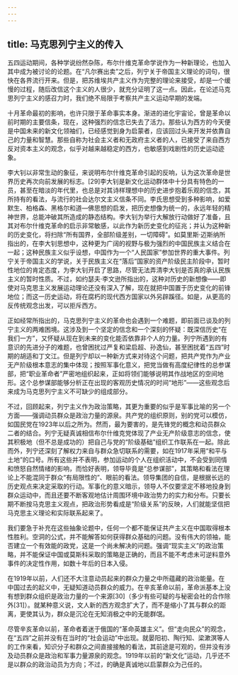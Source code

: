 ```yaml
---
---
---
```

title: 马克思列宁主义的传入
---



五四运动期间，各种学说纷然杂陈，布尔什维克革命学说作为一种新理论，也加入其中成为被讨论的论题。在“凡尔赛出卖”之后，列宁关于帝国主义理论的词句，很快在各界流行开来。但是，把苏维埃共产主义作为完整的理论来接受，却是一个缓慢的过程，随后改信这个主义的人很少，就充分证明了这一点。因此，在论述马克思列宁主义的感召力时，我们绝不局限于考察共产主义运动早期的发端。

十月革命最初的影响，也许只限于革命事实本身。渐进的进化宇宙论，曾是革命以前时期的主要信条，现在，这种强烈的信念已失去了活力。那些认为西方的今天便是中国未来的新文化领袖们，已经感觉到身为启蒙者，应该回过头来开发并依靠自己的力量和智慧。那些自称为社会主义者和无政府主义者的人，已接受了来自西方反对资本主义的观念，似乎对越来越稳定的西方，也敏感到戏剧性的历史运动迹象。

李大钊以非常生动的象征，来说明布尔什维克革命引起的反响，认为这次革命是世界历史再次向前发展的标志。[29]李大钊是新文化运动群体中十分具有特色的一员，甚至在暗淡的年代里，也总是对其诗样理想中的历史进步抱着乐观的信念，其所持有的看法，与流行的社会达尔文主义信条不同。李氏思想受到多种影响，如爱默生、柏格森、黑格尔和道—佛思想的启发，把历史想像为统一的，永远年轻的精神世界，总能冲破其所造成的静态结构。李大钊为举行大解放行动做好了准备，且其对布尔什维克革命的启示非常敏感，以此作为新历史变化的征兆；并认为这种新的历史变化，将扫除“所有国界，全部阶级差别，一切障碍”。如莫里斯·迈斯纳所指出的，在李大钊思想中，这种更为广阔的视野与极为强烈的中国民族主义结合在一起；这种民族主义似乎设想，中国作为一个“人民国家”参加世界的重大事件。列宁关于帝国主义的学说，关于民族主义在“落后”国家的资产阶级民主阶段中，暂时性地位的肯定态度，为李大钊开启了思路，尽管无法弄清李大钊是否真的承认民族主义的暂时性质。不过，如约瑟夫·李文逊所指出的，这种对历史的新想像——即使对马克思主义发展运动理论还没有深入了解，现在就把中国置于历史变化的前锋地位；而这一历史运动，将在腐朽的现代西方国家以外另辟蹊径。如是，从更高的反传统观念出发，可以拒斥西方。

正如经常所指出的，马克思列宁主义的革命也会遇到一个难题，即前面已谈及的列宁主义的两难困境。这涉及到一个坚定的信念和一个深刻的怀疑：既深信历史“在我们一方”，又怀疑从现在到未来的变化能否依靠非个人的力量。列宁所遇到的有意识的先进分子的难题，也曾困扰过严复和梁启超、孙逸仙，甚至困扰着“五四”时期的胡适和丁文江。但是列宁却以一种新方式来对待这个问题，把共产党作为产业无产阶级根本意志的集中体现；按照军事化意义，把党当做有高度纪律性的总参谋部，把“职业革命者”严密地组织起来，正如将领们能够说明其作战地区的空间地形。这个总参谋部能够分析正在出现的客观历史情况的时间“地形”——这些观念后来成为马克思列宁主义不可缺少的组成部分。

不过，回顾起来，列宁主义作为政治策略，其更为重要的似乎是军事比喻的另一个方面——强调动员群众是政治力量的源泉。共产党的组织原则，别的党可以模仿，如国民党在1923年以后之所为。然而，最为要害的，是先锋党的概念和动员群众二者的结合。列宁无疑真诚相信布尔什维克党体现了产业无产阶级意志的信念，使其积极地（但不总是成功的）把自己与党的“阶级基础”组织工作联系在一起。除此而外，列宁还深刻了解权力来自与群众急切联系的需要，如在1917年采用“和平与土地”的口号。所有这些并不表明，参加运动的个人在组织活动中，不会受到同情和愤怒自然情绪的影响，而恰好表明，领导毕竟是“总参谋部”，其策略和看法在理论上不能混同于群众“有局限性的”、眼前的看法。领导集团的自信，是根据长远的历史观点来决定采取的行动。军事化的意义暗示，领导人不仅要坚定不移地投身到群众运动中，而且还要不断客观地估计周围环境中政治势力的实力和分布。只要长期不断按马克思主义观点，把政治形势看成是“阶级关系”的反映，人们就能坚信把马克思主义理论和实际联系起来了。

我们要急于补充在这些抽象论题中，任何一个都不能保证共产主义在中国取得根本性胜利。空洞的公式，并不能解答如何获得群众基础的问题。没有伟大的领袖，能否建立一个有效能的政党，这是一个尚未解决的问题。强调“现实主义”的政治策略，并不能保证中国或莫斯科采取的策略是正确的，而且不能不考虑未可逆料意外事件的决定性作用，如数十年后的日本入侵。

在1919年以前，人们还不大注意动员起来的群众力量之中所蕴藏的政治能量。在中国过去的起义中，无疑知道动员群众的威力。在辛亥革命以前，革命派基本上没有想到群众组织是政治力量的一个来源[30]（多少有些可疑的与秘密会社的合作除外[31]）。就某种意义说，文人新的西方观念扩大了，而不是缩小了其与群众的距离，更使其认为，群众是沉沦在无知消极之中的无能群氓。

尽管辛亥革命以前，革命者着迷于俄国的“革命英雄主义”。但“走向民众”的观念，在“五四”之前并没有在当时的“社会运动”中出现。就晏阳初、陶行知、梁漱溟等人的工作来看，知识分子和群众之间直接接触的看法，其前途是可观的，但并没有涉及动员群众是政治和军事力量源泉的观念。1919年以前的“新文化”运动，几乎还不是以群众的政治动员为方向；不过，的确是真诚地以启蒙群众为己任的。